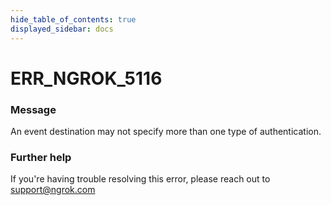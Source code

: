 ```yaml
---
hide_table_of_contents: true
displayed_sidebar: docs
---
```



# ERR_NGROK_5116

### Message

An event destination may not specify more than one type of authentication.

### Further help

If you're having trouble resolving this error, please reach out to [support@ngrok.com](mailto:support@ngrok.com?subject=Help%20with%20ERR_NGROK_5116)

<ErrorDetails error="err_ngrok_5116" />
